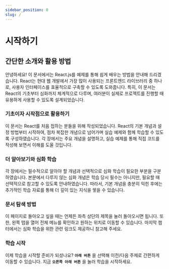 ```yaml
---
sidebar_position: 0
slug: /
---
```


# 시작하기

## 간단한 소개와 활용 방법

안녕하세요! 이 문서에서는 React.js를 예제를 통해 쉽게 배우는 방법을 안내해 드리겠습니다. React는 현대 웹 개발에서 가장 많이 사용되는 프론트엔드 라이브러리 중 하나로, 사용자 인터페이스를 효율적으로 구축할 수 있도록 도와줍니다. 특히, 이 문서는 React의 기초부터 심화까지 체계적으로 다루며, 여러분이 실제로 프로젝트를 진행할 때 유용하게 사용할 수 있도록 설계되었습니다.

### 기초이자 시작점으로 활용하기

이 문서는 React를 처음 접하는 분들을 위해 작성되었습니다. React의 기본 개념과 설정 방법부터 시작하여, 점차 복잡한 개념으로 넘어가며 실습 예제와 함께 학습할 수 있도록 구성하였습니다. 각 장에서는 주요 개념을 설명하고, 실습 예제를 통해 직접 코드를 작성해 보면서 이해를 도울 것입니다.

### 더 알아보기와 심화 학습

각 장에서는 필수적으로 알아야 할 개념과 선택적으로 심화 학습이 필요한 부분을 구분하였습니다. 본문에서 다루지 않는 심화 개념은 학습 당시 필수는 아니지만, 필요할 때 선택적으로 참고할 수 있도록 안내하였습니다. 따라서, 기본 개념을 충분히 익힌 후에는 추가적인 학습 자료를 통해 더 깊이 있는 지식을 쌓을 수 있습니다.

### 문서 탐색 방법

이 페이지로 돌아오고 싶을 때는 언제든 좌측 상단의 제목을 눌러 돌아오시면 됩니다. 또한, 왼쪽 탭을 열어 전체 메뉴를 확인하고 원하는 위치로 이동할 수 있습니다. 마지막 챕터에서는 심화 학습을 위한 관련 링크도 제공하니 참고해 주세요.

### 학습 시작

이제 학습을 시작할 준비가 되셨나요? **`아래 버튼`** 을 선택해 이전/다음 주제로 간편하게 이동할 수 있습니다. 지금 **`오른쪽 아래 버튼`** 을 눌러 학습을 시작하세요.
